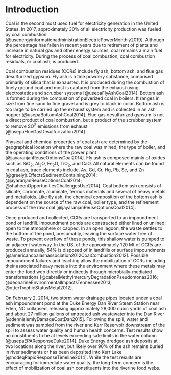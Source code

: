 <!-- The {.unnumbered} option here means that the introduction will be "Chapter 0." You can also use {-} for no numbers on chapters. -->

# Introduction {#intro}

Coal is the second most used fuel for electricity generation in the United States.  In 2017, approximately 30% of all electricity production was fueled by coal combustion [@usenergyinformationadministrationElectricPowerMonthly2019].  Although the percentage has fallen in recent years due to retirement of plants and increase in natural gas and other energy sources, coal remains a main fuel for electricity. During the process of coal combustion, coal combustion residuals, or coal ash, is produced.

Coal combustion residues (CCRs) include fly ash, bottom ash, and flue gas desulfurized gypsum.  Fly ash is a fine powdery substance, comprised primarily of silica that is exhausted. It is produced during the combustion of finely ground coal and most is captured from the exhaust using electrostatics and scrubber systems [@usepaFlyAshCoal2014].  Bottom ash is formed during the combustion of pulverized coal in boilers.  It ranges in size from fine sand to fine gravel and is grey to black in color.  Bottom ash is too large to be carried up the exhaust system and is collected in an ash hopper [@usepaBottomAshCoal2014].  Flue gas desulfurized gypsum is not a direct product of coal combustion, but a product of the scrubber system to remove SO^2^ emissions from exhaust [@usepaFlueGasDesulfurization2014]. 

Physical and chemical properties of coal ash are determined by the geographical location where the raw coal was mined, the type of boiler, and the operating conditions of the power plant [@jayaranjanReuseOptionsCoal2014]. Fly ash is composed mainly of oxides such as $\mathrm{SiO_2}$, $\mathrm{Al_2O}$, $\mathrm{Fe_2O}$, $\mathrm{TiO_2}$, and $\mathrm{CaO}$.  All natural elements can be found in coal ash, trace elements include, As, Cd, Cr, Hg, Pb, Se, and Zn  [@greelyjr.EffectsSedimentContaining2014; @jayaranjanReuseOptionsCoal2014; @shaheenOpportunitiesChallengesUse2014]. Coal bottom ash consists of silicate, carbonate, aluminate, ferrous materials and several of heavy metals and metalloids. Like fly ash, the chemical composition of the bottom ash is dependent on the source of the raw coal, boiler type, and the refinement process of the raw coal [@jayaranjanReuseOptionsCoal2014]. 

Once produced and collected, CCRs are transported to an impoundment pond or landfill. Impoundment ponds are constructed either lined or unlined; open to the atmosphere or capped. In an open lagoon, the waste settles to the bottom of the pond, presumably, leaving the surface water free of waste. To prevent overflow of these ponds, this shallow water is pumped to an adjacent waterway. In the US, of the approximately 120 Mt of CCRs are produced annually, 54% is disposed of in landfills or surface impoundments [@americancoalashassociation2012CoalCombustion2012]. Possible impoundment failures and leaching allow the mobilization of CCRs including their associated heavy metals into the environment where these metals may enter the food web directly or indirectly through microbially-mediated transformations [@cabralMethylmercuryDegradationPseudomonas2016; @deonarineEnvironmentalImpactsTennessee2013; @otterTrophicStatusMetal2012]. 

On February 2, 2014, two storm water drainage pipes located under a coal ash impoundment pond at the Duke Energy Dan River Steam Station near Eden, NC collapsed, releasing approximately 28,000 cubic yards of coal ash and about 27 million gallons of untreated ash wastewater into the Dan River [@dennislemlyDamageCostDan2015]. Following the spill, water and sediment was sampled from the river and Kerr Reservoir downstream of the spill to assess water quality and human health concerns. Test results show no constituents to be at levels exceeding safe limits in the water column [@usepaEPAResponseDuke2014]. Duke Energy dredged ash deposits at two locations along the river, but likely over 90% of the ash remains buried in river sediments or has been deposited into Kerr Lake [@ncdeqRapidResponseTimeline2014].  While the test results are encouraging for immediate water quality, the long-term concern is the effect of mobilization of coal ash constituents into the riverine food webs.
